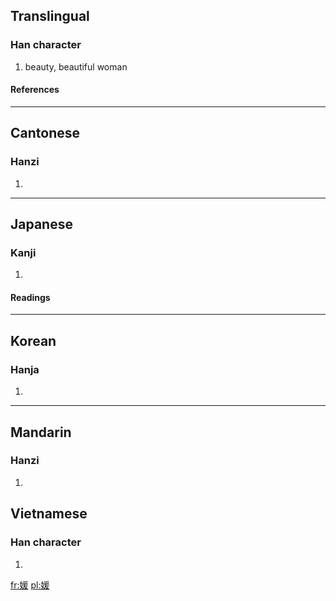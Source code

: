 ==Translingual==
===Han character===
{{Han char|rn=38|rad=女|as=09|sn=12|four=4244<sub>7</sub>|canj=女月一水 (VBME)}}
# beauty, beautiful woman
====References====
{{Han ref|kx=0267.110|dkj=06516|dj=0534.130|hdz=21067.120|uh=5A9B|ud=23195|bh=B444|bd=46148}}
----
==Cantonese==
===Hanzi===
{{yue-hanzi|jyut=|y=yun4, yun6}}
# {{defn|Cantonese}}
----
==Japanese==
===Kanji===
{{ja-kanji|grade=|rs=女09}}
# {{defn|Japanese}} 
====Readings====
{{ja-readings|on=[[えん]] (en)|kun=[[ひめ]] (hime)}}
----
==Korean==
===Hanja===
{{ko-hanja|hangeul=원|rv=won|mr=wŏn}}
# {{defn|Korean}}
----
==Mandarin==
===Hanzi===
{{cmn-hanzi|pin=[[yuàn]] ([[yuan4]])|wg=yüan<sup>4</sup>}}
# {{defn|Mandarin}}

==Vietnamese==
===Han character===
{{vi-hantu|[[viện]]}}
# {{defn|Vietnamese}}

[[fr:媛]]
[[pl:媛]]